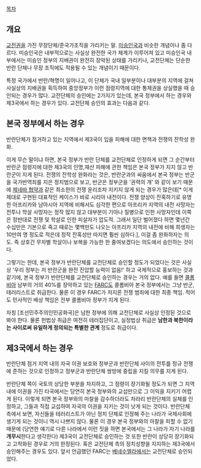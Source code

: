 [[목차]]

== 개요 ==
[[교전권]]을 가진 무장단체/준국가조직을 가리키는 말. [[미승인국]]과 비슷한 개념이나 좀 다르다. 미승인국은 내부적으로는 사실상 완전한 국가 체계가 이루어져 있고 미승인국 내부에서는 미승인 정부의 지배권이 완전히 장악된 상태를 가리키나, 교전단체는 단순한 반란 단체나 무장 조직에도 적용될 수 있는 개념이기 때문이다.

특정 국가에서 반란/혁명이 일어나고, 이 단체가 국내 일부분이나 대부분의 지역에 걸쳐 사실상의 지배권을 획득하여 중앙정부가 이런 점령지역에 대한 통제권을 상실했을 때 승인되는 경우가 많다. 교전단체의 승인에는 2가지가 있는데, 본국 정부에서 하는 경우와 제3국에서 하는 경우가 있다. 교전단체 승인의 효과는 다음과 같다.

== 본국 정부에서 하는 경우 ==
반란단체가 점거하고 있는 지역에서 제3국이 입을 피해에 대한 면책과 전쟁의 잔학성 완화.

이게 무슨 말이냐 하면, 본국 정부가 반란 단체를 교전단체로 인정하게 되면 그 순간부터 반란군 점령지에 대한 제3국의 인명,재산 피해에 관한 책임은 본국 정부가 지지 않고 반란군이 지게 된다. 전쟁의 잔학성 완화라는 것은, 반란군과의 싸움에서 본국 정부는 반군을 국가반역죄를 지은 정치범으로 보고, 반군은 정부군을 '권력의 개' 와 같이 보기 때문에 [[제네바 협약]]과 같은 최소한의 전쟁 윤리조차 지키지 않게 되는 경우가 많은데[* 이게 제대로 구현된 대표적인 케이스가 바로 시리아 내전이다. 전쟁 양상이 잔혹하기로 유명한 아프리카와 남아시아 지역에 비해서도 심각한 편으로 아프리카 지역의 내전 사망자는 전투나 학살 사망자는 정작 많지 않고 대부분이 기아나 질병으로 인한 사망자인데 이쪽은 정반대로 전쟁 및 학살로 인한 피살자가 압도적. 그래서 일단 벌어졌다 하면 몇년간 수십만은 기본으로 죽고 때로는 몇백만도 나오는 아프리카 지역의 내전에 비해 희생자는 10만여 명 정도로 적은데 정작 잔혹성만 따지면 훨씬 심하다.], 이걸 좀 완화하자는 의도. 즉 상호간 무차별 학살이나 보복을 가능한 한 줄여보겠다는 의도에서 승인하는 것이다.

그렇기는 한데, 본국 정부가 반란단체를 교전단체로 승인할 정도가 되었다는 것은 사실상 '우리 정부는 저 반란군을 완전 진압할 능력이 없음!' 하고 국제적으로 홍보하는 것과 같기에, 본국 정부가 반란단체를 교전단체로 승인하는 경우는 거의 없다. 예를 들면 [[콜롬비아]] 남부의 거의 40%를 장악하고 있는 [[FARC]]도 콜롬비아 본국 정부에서는 그냥 반군, 테러리스트로 취급한다. 물론 이 경우 FARC가 저지른 전쟁 범죄에 대한 최종 책임. 적어도 민사적인 배상 책임은 전부 콜롬비아 정부가 지게 된다. 

자칭 [조선민주주의인민공화국]은 남한 정부에 의해 교전단체로 사실상 인정된 것으로 봐야 한다. 물론 헌법상 취급은 여전히 테러집단이고, 실정법상 취급은 '''남한과 북한이라는 사이로써 유일하게 정의되는 특별한 관계''' 정도로 취급이다.

== 제3국에서 하는 경우 ==
반란단체 점거 지역 내의 자국 이권 보호와 정부군과 반란단체 사이의 전투를 정규 전쟁에 준하는 것으로 인정하고 정부군과 반란단체 쌍방에 중립을 지킬 의무를 지게 된다.

반란단체 쪽이 국토의 상당한 부분을 차지하고, 그 점령이 장기화될 정도가 되면 그 지역 내에 이권을 가진 타국에서는 당연히 본국 정부와의 교섭만으로 그 이익을 지키기 어렵게 된다. 이렇게 되면 본국 정부와의 마찰을 감수하더라도 차라리 반란단체의 실체를 인정하고, 그들과 직접 교섭하여 자국의 이권을 지키는 것이 낫게 되는 것이다. 반란단체 측에서 보면, 자신들을 테러리스트가 아닌 정치 단체로 인정해 주는 나라가 국제사회에 생기게 되는 것이니 역시 나쁘지 않다. 물론 이 경우 본국 정부와의 마찰을 피할 수 없기 때문에 (당연한 얘기로 다른 나라에서 이런 짓을 하면 본국에서는 그 나라가 자기 나라를 '''개무시'''한다고 생각한다) 제3국이 교전단체로 승인하는 것 또한 반란이 상당히 장기화되고 고착화된 경우로 거의 한정된다. 혹은 교전단체 측의 정치성향을 지지하는 제3국에서 승인해주는 경우도 있다. 앞서 언급했던 FARC는 [[베네수엘라]]에서는 교전단체로 승인되었다.
